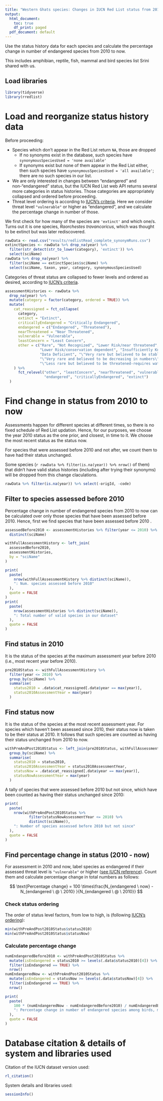 ```yaml
---
title: "Western Ghats species: Changes in IUCN Red List status from 2010 to now"
output:
  html_document:
    toc: true
    df_print: paged
  pdf_document: default
---
```


Use the status history data for each species and calculate the percentage change in number of endangered species from 2010 to now.

This includes amphibian, reptile, fish, mammal and bird species list Srini shared with us.

## Load libraries

```r
library(tidyverse)
library(rredlist)
```

# Load and reorganize status history data 

Before proceeding: 

* Species which don't appear in the Red List return `NA`, those are dropped 
    + If no synonyms exist in the database, such species have `synonymousSpeciesUsed = 'none available'`
    + If synonyms exist but none of them appear in the Red List either, then such species have `synonymousSpeciesUsed = 'all available'`; there are no such species in our list.
* We are only interested in changes between "endangered" and non-"endangered" status, but the IUCN Red List web API returns several more categories in status histories. Those categories are appropriately collapsed and ordered before proceeding.
* Threat level ordering is according to [IUCN's criteria](https://www.iucnredlist.org/about/faqs#What%20are%20the%20Red%20List%20Categories%20and%20Criteria). Here we consider threat level `"vulnerable"` or higher as "endangered", and we calculate the percentage change in number of those.

We first check for how many of the species are `'extinct'` and which one/s. Turns out it is one species, _Raorchestes travancoricus_, which was thought to be extinct but was later rediscovered.

```r
rawData <- read.csv("results/redlistRead_complete_synonymRuns.csv")
extinctSpecies <- rawData %>% drop_na(year) %>% 
  filter(str_detect(str_to_lower(category), 'extinct')) %>% 
  select(sciName)
rawData %>% drop_na(year) %>% 
  filter(sciName == extinctSpecies$sciName) %>% 
  select(sciName, taxon, year, category, synonymousSpeciesUsed)
```

Categories of threat status are collapsed to fewer levels and ordered as desired, according to [IUCN's criteria](https://www.iucnredlist.org/about/faqs#What%20are%20the%20Red%20List%20Categories%20and%20Criteria).

```r
assessmentHistories <- rawData %>% 
  drop_na(year) %>% 
  mutate(category = factor(category, ordered = TRUE)) %>% 
  mutate(
    cat_reassigned = fct_collapse(
      category,
      extinct = "Extinct",
      criticallyEndangered = "Critically Endangered",
      endangered = c("Endangered", "Threatened"),
      nearThreatened = "Near Threatened",
      vulnerable = "Vulnerable",
      leastConcern = "Least Concern",
      other = c("Rare", "Not Recognized", "Lower Risk/near threatened", "Lower Risk/least concern",
                "Lower Risk/conservation dependent", "Insufficiently Known", "Indeterminate",
                "Data Deficient", "\"Very rare but believed to be stable or increasing\"",
                "\"Very rare and believed to be decreasing in numbers\"",
                "\"Less rare but believed to be threatened-requires watching\"")
    ) %>% 
      fct_relevel("other", "leastConcern", "nearThreatened", "vulnerable",
                  "endangered", "criticallyEndangered", "extinct")
  )
```
# Find change in status from 2010 to now

Assessments happen for different species at different times, so there is no fixed schedule of Red List updation. Hence, for our purposes, we choose the year 2010 status as the one prior, and closest, in time to it. We choose the most recent status as the status now.

For species that were assessed before 2010 and not after, we count them to have had their status unchanged.

Some species (`r rawData %>% filter(is.na(year)) %>% nrow()` of them) that didn't have valid status histories (including after trying their synonyms) will be dropped from this change claculations.

```r
rawData %>% filter(is.na(year)) %>% select(-origId, -code)
```

## Filter to species assessed before 2010

Percentage change in number of endangered species from 2010 to now can be calculated over only those species that have been assessed before 2010. Hence, first we find species that have been assessed before 2010
.
```r
assessedBefore2010 <- assessmentHistories %>% filter(year <= 2010) %>% 
  distinct(sciName)

withFullAssessmentHistory <- left_join(
  assessedBefore2010,
  assessmentHistories,
  by = "sciName"
)

print(
  paste(
    nrow(withFullAssessmentHistory %>% distinct(sciName)),
    ": Num. species assessed before 2010"
  ),
  quote = FALSE
)
print(
  paste(
    nrow(assessmentHistories %>% distinct(sciName)),
    ": Total number of valid species in our dataset"
  ),
  quote = FALSE
)
```


## Find status in 2010

It is the status of the species at the maximum assessment year before 2010 (i.e., most recent year before 2010).

```r
pre2010Status <- withFullAssessmentHistory %>% 
  filter(year <= 2010) %>% 
  group_by(sciName) %>% 
  summarise(
    status2010 = .data$cat_reassigned[.data$year == max(year)],
    status2010AssessmentYear = max(year)
  )
```

## Find status now

It is the status of the species at the most recent assessment year. For species which haven't been assessed since 2010, their status now is taken to be their status at 2010. It follows that such species are counted as having their status unchanged from 2010 to now.

```r
withPreAndPost2010Status <- left_join(pre2010Status, withFullAssessmentHistory, by = "sciName") %>% 
  group_by(sciName) %>% 
  summarise(
    status2010 = status2010,
    status2010AssessmentYear = status2010AssessmentYear,
    statusNow = .data$cat_reassigned[.data$year == max(year)],
    statusNowAssessmentYear = max(year)
  )
```

A tally of species that were assessed before 2010 but not since, which have been counted as having their status unchanged since 2010:

```r
print(
  paste(
    nrow(withPreAndPost2010Status %>% 
           filter(statusNowAssessmentYear <= 2010) %>%
           distinct(sciName)),
    ": Number of species assessed before 2010 but not since"
  ),
  quote = FALSE
)
```

## Find percentage change in status (2010 - now)

For assessment in 2010 and now, label species as endangered if their assessed threat level is `"vulnerable"` or higher ([see IUCN reference](https://www.iucnredlist.org/about/faqs#What%20are%20the%20Red%20List%20Categories%20and%20Criteria)). Count them and calculate percentage change in total numbers as follows:

$$
\text{Percentage change} = 100 \times\frac{N_{endangered \ now}  - N_{endangered \ @ \ 2010} }{N_{endangered \ @ \ 2010}} 
$$ 

### Check status ordering
The order of status level factors, from low to high, is (following [IUCN's ordering](https://www.iucnredlist.org/about/faqs#What%20are%20the%20Red%20List%20Categories%20and%20Criteria)):

```r
min(withPreAndPost2010Status$status2010)
min(withPreAndPost2010Status$statusNow)
```

### Calculate percentage change

```r
numEndangeredBefore2010 <- withPreAndPost2010Status %>% 
  mutate(isEndangered = status2010 >= levels(.data$status2010)[4]) %>% 
  filter(isEndangered == TRUE) %>% 
  nrow()
numEndangeredNow <- withPreAndPost2010Status %>% 
  mutate(isEndangered = statusNow >= levels(.data$statusNow)[4]) %>% 
  filter(isEndangered == TRUE) %>% 
  nrow()

print(
  paste(
    100 * (numEndangeredNow - numEndangeredBefore2010) / numEndangeredBefore2010,
    ": Percentage change in number of endangered species among birds, mammals, reptiles, fish, amphibians"
  ),
  quote = FALSE
)
```

# Database citation & details of system and libraries used
Citation of the IUCN dataset version used:
```r
rl_citation()
```

System details and libraries used:
```r
sessionInfo()
```
